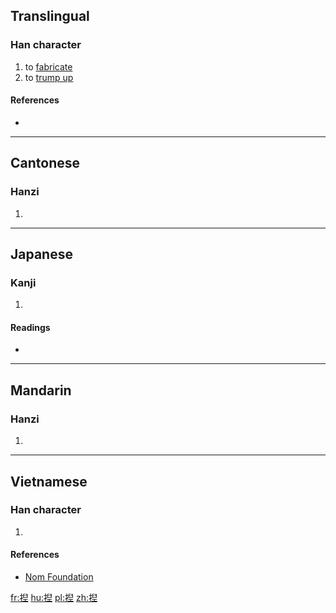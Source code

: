 ==Translingual==

===Han character===
{{Han char|rn=64|rad=手|as=09|sn=12|four=|canj=QHXM|ids=⿰扌⿱臼工}}

# to [[fabricate]]
# to [[trump up]]

====References====
* {{Han ref|kx=0441.230|dkj=12345|dj=0792.180|hdz=31919.060|uh=63D1|ud=25553}}

----

==Cantonese==

===Hanzi===
{{yue-hanzi|jyut=[[nip6]]|y=nip6}}

# {{defn|lang=yue|sort=手09}}

----

==Japanese==

===Kanji===
{{ja-kanji|grade=|rs=手09}}

# {{defn|lang=ja|sort=手09}}

====Readings====
* {{ja-readings|on=[[げつ]] (getsu), [[げち]] (gechi), [[ねつ]] (netsu)|kun=[[こねあわせる]] (koneawaseru)}}

----

==Mandarin==

===Hanzi===
{{cmn-hanzi|pin=[[niē]] ([[nie1]]), [[zōng]] ([[zong1]])|wg=nieh<sup>1</sup>, tsung<sup>1</sup>}}

# {{defn|lang=cmn|sort=手09}}

----

==Vietnamese==

===Han character===
{{vi-readings|rs=手09|hanviet=[[nát]], [[nạt]], [[niết]]}}

# {{defn|lang=vi|sort=手09}}

====References====
* [http://nomfoundation.org/common/nom_details.php?codepoint=63d1 Nom Foundation]

[[fr:揑]]
[[hu:揑]]
[[pl:揑]]
[[zh:揑]]